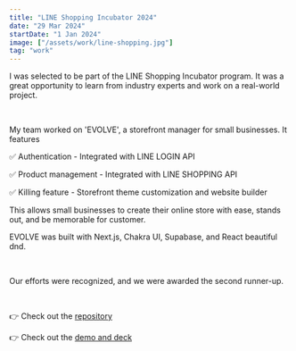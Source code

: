 ```yaml
---
title: "LINE Shopping Incubator 2024"
date: "29 Mar 2024"
startDate: "1 Jan 2024"
image: ["/assets/work/line-shopping.jpg"]
tag: "work"
---
```


I was selected to be part of the LINE Shopping Incubator program. It was a great opportunity to learn from industry experts and work on a real-world project.

&nbsp;

My team worked on 'EVOLVE', a storefront manager for small businesses. It features

✅ Authentication - Integrated with LINE LOGIN API

✅ Product management - Integrated with LINE SHOPPING API

✅ Killing feature - Storefront theme customization and website builder

This allows small businesses to create their online store with ease, stands out, and be memorable for customer.

EVOLVE was built with Next.js, Chakra UI, Supabase, and React beautiful dnd.

&nbsp;

Our efforts were recognized, and we were awarded the second runner-up.

&nbsp;

👉 Check out the [repository](https://github.com/QuadieZ/evolve-next)

👉 Check out the [demo and deck](https://www.canva.com/design/DAGAhwOxZm0/oaS0i3999nXm9MXUo0BXcw/view?utm_content=DAGAhwOxZm0&utm_campaign=designshare&utm_medium=link&utm_source=editor)
